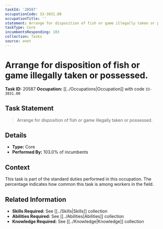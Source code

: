 ```yaml
---
taskId: '20587'
occupationCode: 33-3031.00
occupationTitle: ''
statement: Arrange for disposition of fish or game illegally taken or possessed.
taskType: Core
incumbentsResponding: 103
collection: Tasks
source: onet
---
```

# Arrange for disposition of fish or game illegally taken or possessed.

**Task ID:** 20587
**Occupation:** [[../Occupations|Occupation]] with code `33-3031.00`

## Task Statement

> Arrange for disposition of fish or game illegally taken or possessed.

## Details

- **Type:** Core
- **Performed By:** 103.0% of incumbents

## Context

This task is part of the standard duties performed in this occupation. The percentage indicates how common this task is among workers in the field.

## Related Information

- **Skills Required:** See [[../Skills|Skills]] collection
- **Abilities Required:** See [[../Abilities|Abilities]] collection
- **Knowledge Required:** See [[../Knowledge|Knowledge]] collection
